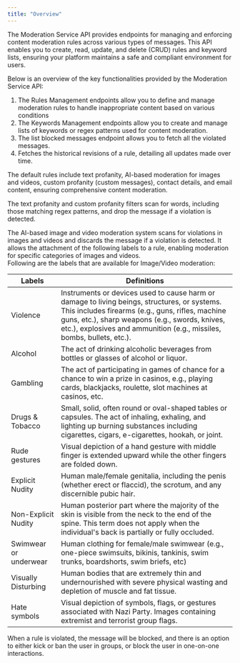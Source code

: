 ```yaml
---
title: "Overview"
---
```


The Moderation Service API provides endpoints for managing and enforcing content moderation rules across various types of messages. This API enables you to create, read, update, and delete (CRUD) rules and keyword lists, ensuring your platform maintains a safe and compliant environment for users.



Below is an overview of the key functionalities provided by the Moderation Service API:

1. The Rules Management endpoints allow you to define and manage moderation rules to handle inappropriate content based on various conditions
2. The Keywords Management endpoints allow you to create and manage lists of keywords or regex patterns used for content moderation.
3. The list blocked messages endpoint allows you to fetch all the violated messages.
4. Fetches the historical revisions of a rule, detailing all updates made over time.



The default rules include text profanity, AI-based moderation for images and videos, custom profanity (custom messages), contact details, and email content, ensuring comprehensive content moderation.

The text profanity and custom profanity filters scan for words, including those matching regex patterns, and drop the message if a violation is detected.

The AI-based image and video moderation system scans for violations in images and videos and discards the message if a violation is detected. It allows the attachment of the following labels to a rule, enabling moderation for specific categories of images and videos.\
Following are the labels that are available for Image/Video moderation:

| Labels                | Definitions                                                                                                                                                                                                                                                                  |
| --------------------- | ---------------------------------------------------------------------------------------------------------------------------------------------------------------------------------------------------------------------------------------------------------------------------- |
| Violence              | Instruments or devices used to cause harm or damage to living beings, structures, or systems. This includes firearms (e.g., guns, rifles, machine guns, etc.), sharp weapons (e.g., swords, knives, etc.), explosives and ammunition (e.g., missiles, bombs, bullets, etc.). |
| Alcohol               | The act of drinking alcoholic beverages from bottles or glasses of alcohol or liquor.                                                                                                                                                                                        |
| Gambling              | The act of participating in games of chance for a chance to win a prize in casinos, e.g., playing cards, blackjacks, roulette, slot machines at casinos, etc.                                                                                                                |
| Drugs & Tobacco       | Small, solid, often round or oval-shaped tables or capsules. The act of inhaling, exhaling, and lighting up burning substances including cigarettes, cigars, e-cigarettes, hookah, or joint.                                                                                 |
| Rude gestures         | Visual depiction of a hand gesture with middle finger is extended upward while the other fingers are folded down.                                                                                                                                                            |
| Explicit Nudity       | Human male/female genitalia, including the penis (whether erect or flaccid), the scrotum, and any discernible pubic hair.                                                                                                                                                    |
| Non-Explicit Nudity   | Human posterior part where the majority of the skin is visible from the neck to the end of the spine. This term does not apply when the individual's back is partially or fully occluded.                                                                                    |
| Swimwear or underwear | Human clothing for female/male swimwear (e.g., one-piece swimsuits, bikinis, tankinis, swim trunks, boardshorts, swim briefs, etc)                                                                                                                                           |
| Visually Disturbing   | Human bodies that are extremely thin and undernourished with severe physical wasting and depletion of muscle and fat tissue.                                                                                                                                                 |
| Hate symbols          | Visual depiction of symbols, flags, or gestures associated with Nazi Party. Images containing extremist and terrorist group flags.                                                                                                                                           |

When a rule is violated, the message will be blocked, and there is an option to either kick or ban the user in groups, or block the user in one-on-one interactions.
